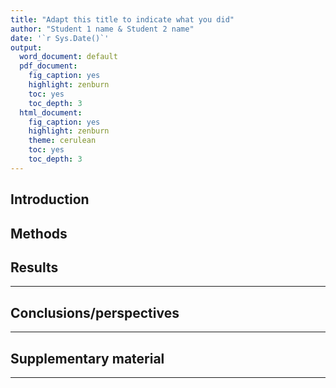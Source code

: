 ```yaml
---
title: "Adapt this title to indicate what you did"
author: "Student 1 name & Student 2 name"
date: '`r Sys.Date()`'
output:
  word_document: default
  pdf_document:
    fig_caption: yes
    highlight: zenburn
    toc: yes
    toc_depth: 3
  html_document:
    fig_caption: yes
    highlight: zenburn
    theme: cerulean
    toc: yes
    toc_depth: 3
---
```


## Introduction
<!--
- size: ~1/2 page
- context
- general motivation of the analysis
- particular questions/approaches addressed in this document
-->


## Methods

<!--
~  1/2 page + all details in supplementary material

- list of the resources and tools
- explanation of the main methodological choices
-->

## Results

<!-- ~ 2 pages -->

* * * * * * 

## Conclusions/perspectives

<!--
~ 1/2 page, with summary of the results, some consideration about their relevance, and a perspective (what coul be done next ?)
-->

* * * * * * 

## Supplementary material

<!--
An essential issue of scientific activity is  tractability (how were the results produced?) and reroducibility (can someone else reproduce the experiment, and get the same results?): the supmat must contain the precise list of all the commands / parameters used to achieve the results
-->

* * * * * * *
